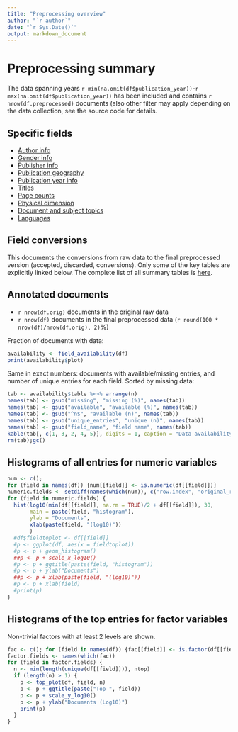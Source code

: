 ```yaml
---
title: "Preprocessing overview"
author: "`r author`"
date: "`r Sys.Date()`"
output: markdown_document
---
```


# Preprocessing summary

The data spanning years `r min(na.omit(df$publication_year))`-`r max(na.omit(df$publication_year))` has been included and contains `r nrow(df.preprocessed)` documents (also other filter may apply depending on the data collection, see the source code for details.



## Specific fields

  * [Author info](author.md)
  * [Gender info](gender.md)
  * [Publisher info](publisher.md)
  * [Publication geography](publicationplace.md)
  * [Publication year info](publicationyear.md)
  * [Titles](title.md)  
  * [Page counts](pagecount.md)
  * [Physical dimension](dimension.md)    
  * [Document and subject topics](topic.md)
  * [Languages](language.md)

## Field conversions

This documents the conversions from raw data to the final preprocessed version (accepted, discarded, conversions). Only some of the key tables are explicitly linked below. The complete list of all summary tables is [here](output.tables/).

## Annotated documents

  * `r nrow(df.orig)` documents in the original raw data
  * `r nrow(df)` documents in the final preprocessed data (`r round(100 * nrow(df)/nrow(df.orig), 2)`%)

Fraction of documents with data:

```r
availability <- field_availability(df)
print(availability$plot)
```

Same in exact numbers: documents with available/missing entries, and number of unique entries for each field. Sorted by missing data:

```r
tab <- availability$table %<>% arrange(n)
names(tab) <- gsub("missing", "missing (%)", names(tab))
names(tab) <- gsub("available", "available (%)", names(tab))
names(tab) <- gsub("^n$", "available (n)", names(tab))
names(tab) <- gsub("unique_entries", "unique (n)", names(tab))
names(tab) <- gsub("field_name", "field name", names(tab))
kable(tab[, c(1, 3, 2, 4, 5)], digits = 1, caption = "Data availability")
rm(tab);gc()
```



## Histograms of all entries for numeric variables

```r
num <- c();
for (field in names(df)) {num[[field]] <- is.numeric(df[[field]])}
numeric.fields <- setdiff(names(which(num)), c("row.index", "original_row", "unity"))
for (field in numeric.fields) {
  hist(log10(min(df[[field]], na.rm = TRUE)/2 + df[[field]]), 30,
       main = paste(field, "histogram"),
       ylab = "Documents",
       xlab(paste(field, "(log10)"))
       )
  #df$fieldtoplot <- df[[field]]
  #p <- ggplot(df, aes(x = fieldtoplot))
  #p <- p + geom_histogram()
  ##p <- p + scale_x_log10()
  #p <- p + ggtitle(paste(field, "histogram"))
  #p <- p + ylab("Documents")
  ##p <- p + xlab(paste(field, "(log10)"))
  #p <- p + xlab(field)  
  #print(p)
}
```


## Histograms of the top entries for factor variables

Non-trivial factors with at least 2 levels are shown.

```r
fac <- c(); for (field in names(df)) {fac[[field]] <- is.factor(df[[field]])}
factor.fields <- names(which(fac))
for (field in factor.fields) {
  n <- min(length(unique(df[[field]])), ntop)
  if (length(n) > 1) {
    p <- top_plot(df, field, n)  
    p <- p + ggtitle(paste("Top ", field))
    p <- p + scale_y_log10()
    p <- p + ylab("Documents (Log10)")
    print(p)
  }
}
```


